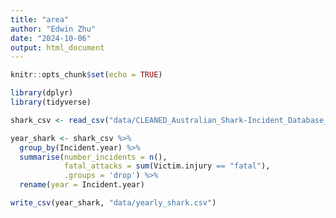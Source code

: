 ```yaml
---
title: "area"
author: "Edwin Zhu"
date: "2024-10-06"
output: html_document
---
```


```r
knitr::opts_chunk$set(echo = TRUE)
```


```r
library(dplyr)
library(tidyverse)
```

```r
shark_csv <- read_csv("data/CLEANED_Australian_Shark-Incident_Database_Public_Version.csv")
```

```r
year_shark <- shark_csv %>%
  group_by(Incident.year) %>%
  summarise(number_incidents = n(),
            fatal_attacks = sum(Victim.injury == "fatal"),
            .groups = 'drop') %>%
  rename(year = Incident.year)

```

```r

write_csv(year_shark, "data/yearly_shark.csv")

```




